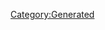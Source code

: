 {{Texts/Music
 |ID=88
 |MusicName=Good job！
 |OfficialName=Good job！
 |VocalName=シェリル・ノーム starring May'n、ランカ・リー＝中島愛
 |VocalNameLF=シェリル・ノーム starring May'n、ランカ・リー＝中島愛
 |Description=作品：マクロスF

歌手：シェリル・ノーム starring May'n、
　　　ランカ・リー＝中島愛

作詞：ROBIN ROBINSON
作曲：菅野よう子
 |BuyURL=http://recochoku.jp/song/S1007350870/single?ds=1010848272
 |StoryDesc=シェリル・ノームとランカ・リー。
今を時めく歌姫である彼女たちは
今宵もスペシャルなライブを用意してくれた。

日々進化を続ける彼女たちの挑戦は、
終わることなく次のステージへと羽ばたいていく。
 |StoryTitle=「私たちの歌を聴けー！！」
 |BannerId=0
 |AnmStoreURL=
}}
[[Category:Generated]]
